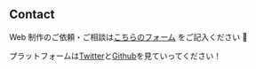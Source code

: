 ## Contact

Web 制作のご依頼・ご相談は[こちらのフォーム](https://forms.gle/QGPYWpLhbEePFWTY7) をご記入ください 🙏

プラットフォームは[Twitter](https://twitter.com/zp_takeaki0817)と[Github](https://github.com/Takeaki0817)を見ていってください！
